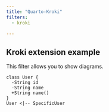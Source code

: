 ```yaml
---
title: "Quarto-Kroki"
filters:
  - kroki

---
```


## Kroki extension example

This filter allows you to show diagrams.

```kroki-plantuml
class User {
  -String id
  -String name
  +String name()
}
User <|-- SpecificUser
```



